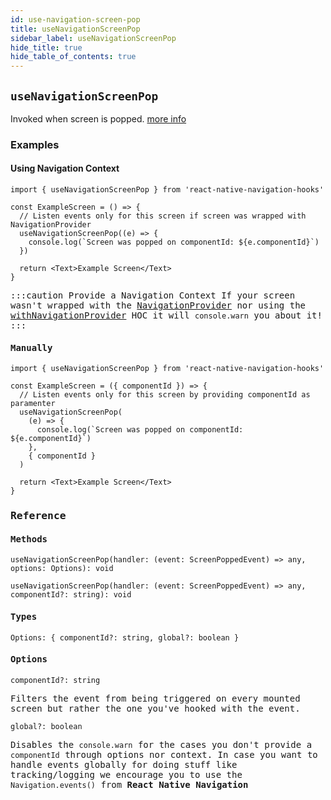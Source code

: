 ```yaml
---
id: use-navigation-screen-pop
title: useNavigationScreenPop
sidebar_label: useNavigationScreenPop
hide_title: true
hide_table_of_contents: true
---
```


## `useNavigationScreenPop`

Invoked when screen is popped. [more info](https://wix.github.io/react-native-navigation/api/events/#registerscreenpoppedlistener)

### Examples

#### Using Navigation Context

<samp id="use-navigation-screen-pop-using-navigation-context" />

```tsx
import { useNavigationScreenPop } from 'react-native-navigation-hooks'

const ExampleScreen = () => {
  // Listen events only for this screen if screen was wrapped with NavigationProvider
  useNavigationScreenPop((e) => {
    console.log(`Screen was popped on componentId: ${e.componentId}`)
  })

  return <Text>Example Screen</Text>
}
```

:::caution Provide a Navigation Context
If your screen wasn't wrapped with the [NavigationProvider](contexts#navigationprovider) nor using the [withNavigationProvider](hocs#withnavigationproviders) HOC it will `console.warn` you about it!
:::

#### Manually

<samp id="use-navigation-screen-pop-without-navigation-context" />

```tsx
import { useNavigationScreenPop } from 'react-native-navigation-hooks'

const ExampleScreen = ({ componentId }) => {
  // Listen events only for this screen by providing componentId as paramenter
  useNavigationScreenPop(
    (e) => {
      console.log(`Screen was popped on componentId: ${e.componentId}`)
    },
    { componentId }
  )

  return <Text>Example Screen</Text>
}
```

### Reference

#### Methods

`useNavigationScreenPop(handler: (event: ScreenPoppedEvent) => any, options: Options): void`

`useNavigationScreenPop(handler: (event: ScreenPoppedEvent) => any, componentId?: string): void`

#### Types

`Options: { componentId?: string, global?: boolean }`

#### Options

`componentId?: string`

Filters the event from being triggered on every mounted screen but rather the one you've hooked with the event.

`global?: boolean`

Disables the `console.warn` for the cases you don't provide a `componentId` through options nor context. In case you want to handle events globally for doing stuff like tracking/logging we encourage you to use the `Navigation.events()` from **React Native Navigation**
